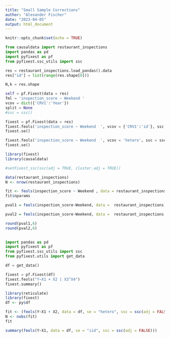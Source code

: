 ```yaml
---
title: "Small Sample Corrections"
author: "Alexander Fischer"
date: "2023-04-05"
output: html_document
---
```


```r
knitr::opts_chunk$set(echo = TRUE)
```

```python
from causaldata import restaurant_inspections
import pandas as pd
import pyfixest as pf
from pyfixest.ssc_utils import ssc

res = restaurant_inspections.load_pandas().data
res["id"] = list(range(res.shape[0]))

N,k = res.shape

self = pf.Fixest(data = res)
fml = 'inspection_score ~ Weekend '
vcov = dict({'CRV1':'Year'})
split = None
#ssc = ssc()

fixest = pf.Fixest(data = res)
fixest.feols('inspection_score ~ Weekend  ', vcov = {'CRV1':'id'}, ssc = ssc(adj = True))
fixest.se()

fixest.feols('inspection_score ~ Weekend  ', vcov = 'hetero', ssc = ssc(adj = False))
fixest.se()


```


```r
library(fixest)
library(causaldata)

#setFixest_ssc(ssc(adj = TRUE, cluster.adj = TRUE))

data(restaurant_inspections)
N <- nrow(restaurant_inspections)

fit <- feols(inspection_score ~ Weekend , data = restaurant_inspections, vcov = ~Year)
fit$nparams

pval1 = feols(inspection_score~Weekend, data =  restaurant_inspections, se = "hetero", ssc = ssc(adj = TRUE)) |> se()  

pval2 = feols(inspection_score~Weekend, data =  restaurant_inspections, se = "hetero", ssc = ssc(adj = FALSE)) |> se()

round(pval1,6)
round(pval2,6)
 

```


```python
import pandas as pd
import pyfixest as pf
from pyfixest.ssc_utils import ssc
from pyfixest.utils import get_data

df = get_data()
```

```python

fixest = pf.Fixest(df)
fixest.feols("Y~X1 + X2 | X3^X4")
fixest.summary()
```


```r
library(reticulate)
library(fixest)
df <- py$df

fit <- (feols(Y~X1 + X2, data = df, se = "hetero", ssc = ssc(adj = FALSE)))
N <- nobs(fit)
fit
```

```r
summary(feols(Y~X1, data = df, se = "iid", ssc = ssc(adj = FALSE)))

```


